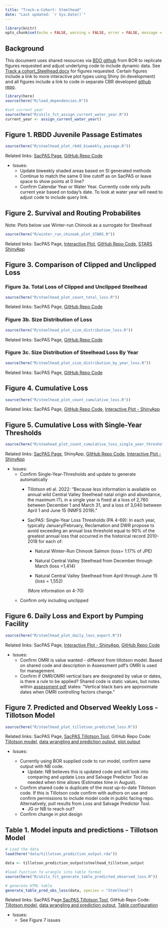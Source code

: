 ```yaml
---
title: "Track-a-Cohort: Steelhead"
date: "Last updated: `r Sys.Date()`"
---
```


```r
library(knitr)
opts_chunk$set(echo = FALSE, warning = FALSE, error = FALSE, message = FALSE)
```

## Background

This document uses shared resources via [BDO github](https://github.com/BDO-Science/track-a-cohort){target="_blank"} from BOR to replicate figures requested and adjust underlying code to include dynamic data. See [Track a cohort_Steelhead.docx](https://github.com/BDO-Science/track-a-cohort/blob/main/SH_Cohort/Track%20a%20Cohort_Steelhead.docx){target="_blank"} for figures requested. Certain figures include a link to more interactive plot types using Shiny (in development) and all figures include a link to code in separate CBR developed [github repo](https://github.com/caitobrien/TAC){target="_blank"}.

```r
library(here)
source(here("R/load_dependencies.R"))

#set current year
source(here("R/utils_fct_assign_current_water_year.R"))
current_year <- assign_current_water_year()
```

## Figure 1. RBDD Juvenile Passage Estimates

```r
source(here("R/steelhead_plot_rbdd_biweekly_passage.R"))
```

Related links: [SacPAS Page](https://www.cbr.washington.edu/sacramento/tmp/redbluffdaily_1714603318_94.html){target="_blank"}, [GitHub Repo Code](https://github.com/caitobrien/TAC/blob/main/R/winter_run_chinook_plot_annual_jpe.R){target="_blank"}

-   Issues:
    -   Update biweekly shaded areas based on SI generated methods
    -   Continue to match the same 0 line cutoff as on SacPAS or leave space to show points at 0 line?
    -   Confirm Calendar Year or Water Year. Currently code only pulls current year based on today's date. To look at water year will need to adjust code to include query link.

## Figure 2. Survival and Routing Probabilites

Note: Plots below use Winter-run Chinook as a surrogate for Steelhead

```r
source(here("R/winter_run_chinook_plot_STARS.R"))
```

Related links: SacPAS Page, [Interactive Plot](https://csobrien.shinyapps.io/WRChinookSTARS/){target="_blank"}, [GitHub Repo Code](https://github.com/caitobrien/TAC/blob/main/R/winter_run_chinook_plot_STARS.R){target="_blank"}, [STARS ShinyApp](https://www.cbr.washington.edu/shiny/STARS/){target="_blank"}

## Figure 3. Comparison of Clipped and Unclipped Loss

### Figure 3a. Total Loss of Clipped and Unclipped Steelhead

```r
source(here("R/steelhead_plot_count_total_loss.R"))
```

Related links: SacPAS Page, [GitHub Repo Code](https://github.com/caitobrien/TAC/blob/main/R/steelhead_plot_count_total_loss.R){target="_blank"}

### Figure 3b. Size Distribution of Loss

```r
source(here("R/steelhead_plot_size_distribution_loss.R"))
```

Related links: SacPAS Page, [GitHub Repo Code](https://github.com/caitobrien/TAC/blob/main/R/steelhead_plot_size_distribution_loss.R){target="_blank"}

### Figure 3c. Size Distribution of Steelhead Loss By Year

```r
source(here("R/steelhead_plot_size_distribution_by_year_loss.R"))
```

Related links: SacPAS Page, [GitHub Repo Code](https://github.com/caitobrien/TAC/blob/main/R/steelhead_plot_size_distribution_by_year_loss.R){target="_blank"}

## Figure 4. Cumulative Loss

```r
source(here("R/steelhead_plot_count_cumulative_loss.R"))
```

Related links: SacPAS Page, [GitHub Repo Code](https://github.com/caitobrien/TAC/blob/main/R/steelhead_plot_count_cumulative_loss.R){target="_blank"}, [Interactive Plot - ShinyApp](https://csobrien.shinyapps.io/CumulativeLoss/){target="\"_blank"}

## Figure 5. Cumulative Loss with Single-Year Thresholds

```r
source(here("R/steehead_plot_count_cumulative_loss_single_year_thresholds.R"))
```

Related links: [SacPAS Page](https://www.cbr.washington.edu/sacramento/workgroups/salmon_monitoring.html#loss:~:text=Chinook%20Salmon%20Loss-,Natural%20Central%20Valley%20Steelhead,-Daily%20Loss%20Table){target="_blank"}, ShinyApp, [GitHub Repo Code](https://github.com/caitobrien/TAC/blob/main/R/steehead_plot_count_cumulative_loss_single_year_thresholds.R){target="_blank"}, [Interactive Plot - ShinyApp](https://csobrien.shinyapps.io/CumulativeLossSingleYearThreshold/){target="\"_blank"}

-   Issues:
    -   Confirm Single-Year-Thresholds and update to generate automatically
        -   Tillotson etl al. 2022: "Because less information is available on annual wild Central Valley Steelhead natal origin and abundance, the maximum ITL in a single year is fixed at a loss of 2,760 between December 1 and March 31, and a loss of 3,040 between April 1 and June 15 (NMFS 2019). "

        -   SacPAS: Single-Year Loss Thresholds (PA 4-69): In each year, typically January/February, Reclamation and DWR propose to avoid exceeding an annual loss threshold equal to 90% of the greatest annual loss that occurred in the historical record 2010-2018 for each of:

            -   Natural Winter-Run Chinook Salmon (loss= 1.17% of JPE)

            -   Natural Central Valley Steelhead from December through March (loss =1,414)

            -   Natural Central Valley Steelhead from April through June 15 (loss = 1,552)

            (More information on 4-70)
    -   Confirm only including unclipped

## Figure 6. Daily Loss and Export by Pumping Facility

```r
source(here("R/steelhead_plot_daily_loss_export.R"))
```

Related links: SacPAS Page, [Interactive Plot - ShinyApp](https://csobrien.shinyapps.io/DailyLossExports/){target="_blank"}, [GitHub Repo Code](https://github.com/caitobrien/TAC/blob/main/R/steelhead_plot_daily_loss_export.R){target="_blank"}

-   Issues:
    -   Confirm OMRI is value wanted - different from tillotson model. Based on shared code and description in Assessment pdf's OMRI is used for management.
    -   Confirm if OMR/OMRI vertical bars are designated by value or dates, is there a rule to be applied? Shared code is static values, but notes within [assessment pdf](chrome-extension://efaidnbmnnnibpcajpcglclefindmkaj/https://www.usbr.gov/mp/bdo/docs/20240528-proposed-action-assessment.pdf) states: "Vertical black bars are approximate dates when OMRI controlling factors change."

## Figure 7. Predicted and Observed Weekly Loss - Tillotson Model

```r
source(here("R/steelhead_plot_tillotson_predicted_loss.R"))
```

Related links: SacPAS Page, [SacPAS Tillotson Tool](https://www.cbr.washington.edu/sacramento/lossandsalvage/){target="_blank"}, GitHub Repo Code: [Tillotson model](https://github.com/caitobrien/TAC/blob/main/data-raw/Steelhead_Model_Setup.R){target="_blank"}, [data wrangling and prediction output](https://github.com/caitobrien/TAC/blob/main/data-raw/utils_fct_predict_tillotson_model.R){target="_black"}, [plot output](https://github.com/caitobrien/TAC/blob/main/R/steelhead_plot_tillotson_predicted_loss.R){target="_blank"}

-   Issues:

    -   Currently using BOR supplied code to run model, confirm same output with NB code.
        -   Update: NB believes this is updated code and will look into comparing and update Loss and Salvage Predictor Tool as needed when time allows (Estimates time in August).
    -   Confirm shared code is duplicate of the most up-to-date Tillotson code. If this is Tillotson code confirm with authors on use and confirm permissions to include model code in public facing repo. Alternatively, pull results from Loss and Salvage Predictor Tool.
        -   JG or NB to reach out?
    -   Confirm change in plot design

## Table 1. Model inputs and predictions - Tillotson Model

```r
# Load the data
load(here("data/tillotson_prediction_output.rda"))

data <- tillotson_prediction_output$steelhead_tillotson_output

#load function to wrangle into table format
source(here("R/utils_fct_generate_table_predicted_observed_loss.R"))

# generate HTML table
generate_table_pred_obs_loss(data, species = "Steelhead")

```

Related links: SacPAS Page,[SacPAS Tillotson Tool](https://www.cbr.washington.edu/sacramento/lossandsalvage/){target="_blank"}, GitHub Repo Code: [Tillotson model](https://github.com/caitobrien/TAC/blob/main/data-raw/Steelhead_Model_Setup.R){target="_blank"}, [data wrangling and prediction output](https://github.com/caitobrien/TAC/blob/main/data-raw/utils_fct_predict_tillotson_model.R){target="_black"}, [Table configuration](https://github.com/caitobrien/TAC/blob/main/R/utils_fct_generate_table_predicted_observed_loss.R){target="_blank"}

-   Issues:
    -   See Figure 7 issues
